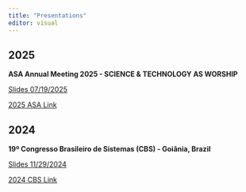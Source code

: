 ```yaml
---
title: "Presentations"
editor: visual
---
```


## 2025

::::: slide-deck
**ASA Annual Meeting 2025 - SCIENCE & TECHNOLOGY AS WORSHIP**

::: slides
[Slides 07/19/2025](/presentations/2025/ASA/asa2025Araujo.pdf)
:::

::: source
<a href="https://network.asa3.org/mpage/ASA2025">2025 ASA Link</a>
:::
:::::

## 2024

::::: slide-deck
**19º Congresso Brasileiro de Sistemas (CBS) - Goiânia, Brazil**

::: slides
[Slides 11/29/2024](/presentations/2024/CBS-Brasil/abms.pdf)
:::

::: source
<a href="https://19cbs.inf.ufg.br/">2024 CBS Link</a>
:::

```{=html}
<!-- ::: reading
[The virus and socioeconomic inequality: An agent-based model to simulate and assess the impact of interventions to reduce the spread of COVID-19 in Rio de Janeiro, Brazil](https://ojs.brazilianjournals.com.br/ojs/index.php/BJHR/article/view/9209) -->
```

```{=html}
<!-- 
-   R4DS :: [Chp 2 - Introduction](https://r4ds.had.co.nz/explore-intro.html)
-   IMS :: [Sec 1.1 & 1.2 - Case study & Data basics](https://openintro-ims.netlify.app/data-hello.html)
-->
```

<!-- ::: -->

<!-- **Applying agent-based modelling (ABM) to evaluation - Professor Nigel Gilbert** -->

```{=html}
<!-- ::: video
[Coming soon...]()
::: -->
```
:::::